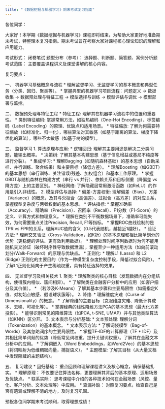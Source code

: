```yaml
---
title: "《数据挖掘与机器学习》期末考试复习指南"
---
```


各位同学：

大家好！本学期《数据挖掘与机器学习》课程即将结束，为帮助大家更好地准备期末考试，特整理本复习指南。期末考试旨在考察大家对课程核心理论知识的理解和应用能力。

考试形式： 闭卷笔试
题型分布（参考）： 选择题、判断题、简答题、案例分析题
考试范围： 主要覆盖课程讲义及课堂讲解的核心内容。

复习要点：

一、 机器学习基础概念与流程
* 理解监督学习、无监督学习的基本概念和典型任务（分类、回归、聚类等）。
* 掌握典型的机器学习项目流程：问题定义 -> 数据收集 -> 数据预处理与特征工程 -> 模型选择与训练 -> 模型评估与调优 -> 模型部署与监控。

二、 数据预处理与特征工程
* 特征工程: 理解其在机器学习流程中的位置和重要性。
* 类别特征编码: 掌握常用方法，如独热编码（One-Hot Encoding）、标签编码（Label Encoding）的原理、优缺点和适用场景。
* 特征缩放: 了解为何需要特征缩放（如标准化、归一化），哪些算法对其敏感（如基于距离的算法、梯度下降优化的算法），哪些不太敏感（如基于树的模型）。

三、 监督学习
1. 算法原理与应用:
* 逻辑回归: 理解其主要用途是解决二分类问题，能输出概率。
* 决策树: 了解其基本构建思想（基于信息增益或基尼不纯度等进行分裂）。
* 集成学习:
    * 理解Bagging（如随机森林基础）的基本思想（自助采样、并行训练、聚合结果）和主要目标（降低方差）。
    * 理解Boosting（如GBDT）的基本思想（串行训练、关注错误/残差、加权组合）和基本工作原理。
    * 掌握GBDT与随机森林在构建方式（串行 vs 并行）、依赖关系和目标侧重（降偏差 vs 降方差）上的主要区别。
* 神经网络: 了解隐藏层常用激活函数（如ReLU）的作用是引入非线性。
2. 模型评估与选择:
* 偏差-方差权衡: 理解偏差（Bias）、方差（Variance）的概念，及其与欠拟合（高偏差）、过拟合（高方差）的对应关系，掌握模型复杂度与两者权衡的基本思想。
* 评估指标:
    * 掌握准确率（Accuracy）、精确率（Precision）、召回率（Recall）、F1分数（F1-Score）的定义、计算方式和物理意义。
    * 理解在类别不平衡数据场景下，准确率可能失效，为何需要重点关注Precision, Recall, F1等指标。
    * 掌握ROC曲线绘制的是TPR vs FPR的关系，理解AUC值的含义（0.5代表随机，越接近1越好）。
* 验证方法:
    * 理解交叉验证（Cross-Validation，如K折）的基本原理和相比简单划分的优势（更稳健的评估、更有效利用数据）。
    * 理解处理时间序列数据时为何不能用随机交叉验证（破坏时序性导致数据泄漏），掌握至少一种适用方法（如向前滚动划分/Walk-Forward）的原理与优缺点。
* 正则化:
    * 理解L1 (Lasso) 和 L2 (Ridge) 正则化的主要目的（作为一种模型复杂度控制手段，降低过拟合风险）。
    * 了解L1正则化倾向于产生稀疏权重，具有特征选择的效果。

四、 无监督学习及相关技术
1. 聚类:
* 理解聚类的核心目标（发现数据内在分组结构，使得簇内相似、簇间相异）。
* 了解聚类在金融客户分析中的应用（如客户细分及其价值）。
* （若涉及K-Means）了解其基本步骤和主要局限性（如需指定K值、对初始点敏感、假设球状簇等）。
2. 降维:
* 理解维度灾难（Curse of Dimensionality）的概念。
* 了解降维的主要目标（克服维度灾难、降低计算成本、去噪、可视化等）。
* 掌握经典的线性降维方法PCA的基本思想（最大化方差投影）。
* 能够识别常见的降维算法（如PCA, t-SNE, UMAP）并与其他类型算法（如KNN）区分开。
3. 文本表示与分析基础:
* 文本预处理: 理解分词（Tokenization）的基本概念。
* 文本表示方法:
    * 了解词袋模型（Bag-of-Words）及其忽略词序的主要局限性。
    * 掌握TF-IDF的计算原理（TF * IDF）及其相比简单词频的优势（降低常见词权重，提升关键词权重）。了解其在金融文本分析中的应用。
    * 了解词嵌入（Word Embeddings，如Word2Vec）的基本思想（将词映射为低维稠密向量，捕捉语义）。
* 主题模型: 了解其目标（从大量文档中发现隐藏的主题结构）。

五、 复习建议
* 回归基础： 重点回顾和理解课程讲义及核心概念，确保基础扎实。
* 理解原理： 不仅要记住算法名称，更要理解其背后的基本原理、适用场景及优缺点。
* 联系实际： 思考课程中介绍的各种技术如何在金融场景（风控、量化、客户分析、文本处理等）中应用。
* 查漏补缺： 对照复习要点，检查自己是否有遗漏或理解不清的地方，及时复习巩固。

预祝各位同学期末考试顺利，取得理想成绩！